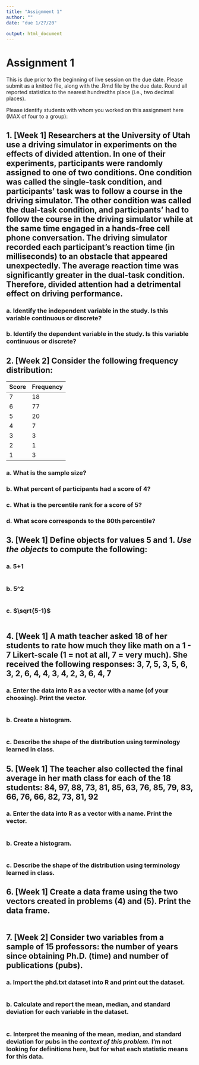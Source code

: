 ```yaml
---
title: "Assignment 1"
author: ""
date: "due 1/27/20"

output: html_document
---
```


# Assignment 1
This is due prior to the beginning of live session on the due date. Please submit as a knitted file, along with the .Rmd file by the due date. Round all reported statistics to the nearest hundredths place (i.e., two decimal places). 

Please identify students with whom you worked on this assignment here (MAX of four to a group):



## 1. [Week 1] Researchers at the University of Utah use a driving simulator in experiments on the effects of divided attention. In one of their experiments, participants were randomly assigned to one of two conditions. One condition was called the single-task condition, and participants’ task was to follow a course in the driving simulator. The other condition was called the dual-task condition, and participants’ had to follow the course in the driving simulator while at the same time engaged in a hands-free cell phone conversation. The driving simulator recorded each participant’s reaction time (in milliseconds) to an obstacle that appeared unexpectedly. The average reaction time was significantly greater in the dual-task condition. Therefore, divided attention had a detrimental effect on driving performance.

### a. Identify the independent variable in the study. Is this variable continuous or discrete? 



### b. Identify the dependent variable in the study. Is this variable continuous or discrete?



## 2. [Week 2] Consider the following frequency distribution:

Score | Frequency
------------- | -------------
7 | 18
6 | 77
5 | 20
4 | 7
3 | 3
2 | 1
1 | 3

### a. What is the sample size?



### b. What percent of participants had a score of 4?



### c. What is the percentile rank for a score of 5? 



### d. What score corresponds to the 80th percentile?



## 3. [Week 1] Define objects for values 5 and 1. *Use the objects* to compute the following:
### a. 5+1

```r

```

### b. 5^2

```r

```

### c. $\sqrt{5-1}$

```r

```

## 4.	[Week 1] A math teacher asked 18 of her students to rate how much they like math on a 1 - 7 Likert-scale (1 = not at all, 7 = very much). She received the following responses: 3, 7, 5, 3, 5, 6, 3, 2, 6, 4, 4, 3, 4, 2, 3, 6, 4, 7
### a. Enter the data into R as a vector with a name (of your choosing). Print the vector.

```r

```

### b. Create a histogram.

```r

```

### c. Describe the shape of the distribution using terminology learned in class.



## 5.	[Week 1] The teacher also collected the final average in her math class for each of the 18 students: 84, 97, 88, 73, 81, 85, 63, 76, 85, 79, 83, 66, 76, 66, 82, 73, 81, 92
### a. Enter the data into R as a vector with a name. Print the vector.

```r

```

### b. Create a histogram.

```r

```

### c. Describe the shape of the distribution using terminology learned in class.



## 6.	[Week 1] Create a data frame using the two vectors created in problems (4) and (5). Print the data frame.

```r

```


## 7.	[Week 2] Consider two variables from a sample of 15 professors: the number of years since obtaining Ph.D. (time) and number of publications (pubs). 
### a. Import the phd.txt dataset into R and print out the dataset.

```r

```

### b. Calculate and report the mean, median, and standard deviation for each variable in the dataset.

```r

```

### c. Interpret the meaning of the mean, median, and standard deviation for pubs in the *context of this problem.* I'm not looking for definitions here, but for what each statistic means for this data.

